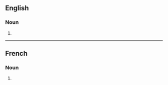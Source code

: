 ==English==

===Noun===
{{head|en|noun form}}

# {{plural of|en|keepsake}}

----

==French==

===Noun===
{{head|fr|noun form|g=?}}

# {{plural of|fr|keepsake}}